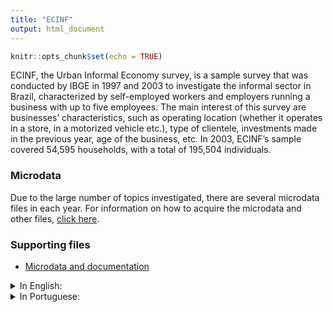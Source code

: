 ```yaml
---
title: "ECINF"
output: html_document
---
```


```r
knitr::opts_chunk$set(echo = TRUE)
```

ECINF, the Urban Informal Economy survey, is a sample survey that was conducted by IBGE in 1997 and 2003 to investigate the informal sector in Brazil, characterized by self-employed workers and employers running a business with up to five employees. The main interest of this survey are businesses' characteristics, such as operating location (whether it operates in a store, in a motorized vehicle etc.), type of clientele, investments made in the previous year, age of the business, etc. In 2003, ECINF's sample covered 54,595 households, with a total of 195,504 individuals.

### Microdata

Due to the large number of topics investigated, there are several microdata files in each year. For information on how to acquire the microdata and other files, [click here](https://www.ibge.gov.br/estatisticas/sociais/trabalho/9025-economia-informal-urbana.html?=&t=downloads).

### Supporting files

  - [Microdata and documentation](https://www.ibge.gov.br/estatisticas/sociais/trabalho/9025-economia-informal-urbana.html?=&t=downloads)

</details>

<details>
<summary> In English: </summary>

  - [ECINF 1997 dictionary](https://raw.githubusercontent.com/datazoompuc/datazoom_social_stata/master/docs/ECINF/dicionario_1997_en.xlsx)
  - [ECINF 2003 dictionary](https://raw.githubusercontent.com/datazoompuc/datazoom_social_stata/master/docs/ECINF/dicionario_2003_en.xlsx)
  
</details>

<details>
<summary> In Portuguese: </summary>

  - [ECINF 1997 dictionary](https://raw.githubusercontent.com/datazoompuc/datazoom_social_stata/master/docs/ECINF/dicionario_1997.doc)
  - [ECINF 2003 dictionary](https://raw.githubusercontent.com/datazoompuc/datazoom_social_stata/master/docs/ECINF/dicionario_2003.xls)
